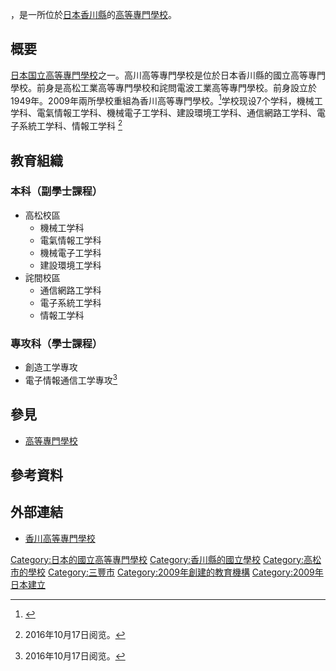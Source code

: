 {{Infobox School
| name           = 香川高等專門學校
| other_name     = 
| image          =
| established    = 2009年
| type           = [[國立|國立]]
| legal_person   = {{tsl|ja|国立高等専門学校機構|國立高等專門學校機構}}

| free_label     = 學科
| free_text      = 機械工学科<br />電気情報工学科<br />機械電子工学科<br />建設環境工学科<br />通信網路工学科<br />電子系統工学科<br />情報工学科
| free_label2    = 專攻科
| free_text2     = 創造工学専攻<br />電子情報通信工学専攻
| telephone      = 
| fax            = 
| address        = 高松校區:{{JPN}}[[香川県|香川県]][[高松市|高松市]]勅使町字小山355番地<br />詫間校區:{{JPN}}[[香川県|香川県]][[三豐市|三豐市]]詫間町香田551番地
| location       = 
| website        = [http://www.kagawa-nct.ac.jp/   官方網站]
}}
{{nihongo|'''香川高等專門學校'''|香川高等専門学校／かがわこうとうせんもんがっこう |3=National Institute of Technology, Kagawa Collage}}，是一所位於[[日本|日本]][[香川縣|香川縣]]的[[高等專門學校|高等專門學校]]。
== 概要 ==
[[日本|日本]][[日本国立大学法人|国立]][[高等專門學校|高等專門學校]]之一。高川高等專門學校是位於日本香川縣的國立高等專門學校。前身是高松工業高等專門學校和詫問電波工業高等專門學校。前身設立於1949年。2009年兩所學校重組為香川高等專門學校。<ref>{{cite web|url=http://kaoshi.edu.sina.com.cn/abroad/23926.html|title=香川高等专门学校海外院校库 - 新浪院校库}}{{zh-cn}}</ref>学校现设7个学科，機械工学科、電氣情報工学科、機械電子工学科、建設環境工学科、通信網路工学科、電子系統工学科、情報工学科
<ref>{{cite web|url=http://liuxueku.people.nihaowang.com/people/detail.aspx?uid=55891|title=日本香川高等专门学校_全球留学院校库}}{{dead link|date=2018年5月 |bot=InternetArchiveBot |fix-attempted=yes }}{{zh-cn}}2016年10月17日阅览。</ref>
==教育組織==
===本科（副學士課程）===
*高松校區
** 機械工学科
** 電氣情報工学科
** 機械電子工学科
** 建設環境工学科
*詫間校區
** 通信網路工学科
** 電子系統工学科
** 情報工学科
===專攻科（學士課程）===
* 創造工学專攻
* 電子情報通信工学專攻<ref>{{cite web|url=http://www.kagawa-nct.ac.jp/admissions/brief/gaiyou.pdf|title=国立高専機構 香川高專-学科、専攻科|accessdate=2016-10-18|archive-date=2016-04-29|archive-url=https://web.archive.org/web/20160429030913/http://www.kagawa-nct.ac.jp/admissions/brief/gaiyou.pdf|dead-url=no}}{{ja}}2016年10月17日阅览。</ref>

==參見==
*[[高等專門學校|高等專門學校]]
==參考資料==
{{reflist}}

==外部連結==
*[http://www.kagawa-nct.ac.jp/  香川高等專門學校] {{Wayback|url=http://www.kagawa-nct.ac.jp/ |date=20161017213119 }}

{{高等專門學校}}
{{大學宇宙工學聯盟}}
{{Authority control}}

[[Category:日本的國立高等專門學校|Category:日本的國立高等專門學校]]
[[Category:香川縣的國立學校|Category:香川縣的國立學校]]
[[Category:高松市的學校|Category:高松市的學校]]
[[Category:三豐市|Category:三豐市]]
[[Category:2009年創建的教育機構|Category:2009年創建的教育機構]]
[[Category:2009年日本建立|Category:2009年日本建立]]